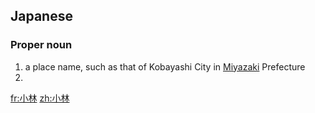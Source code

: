 ==Japanese==
{{wikipedia|lang=ja}}
{{ja-kanjitab|こ|はやし|k2=ばやし|r=y|yomi=k}}

===Proper noun===
{{ja-pos|こばやし|proper}}

# a place name, such as that of Kobayashi City in [[Miyazaki]] Prefecture
# {{surname|lang=ja|sort=こばやし}}

{{topics|ja|Cities|Japan|sort=こばやし}}

[[fr:小林]]
[[zh:小林]]